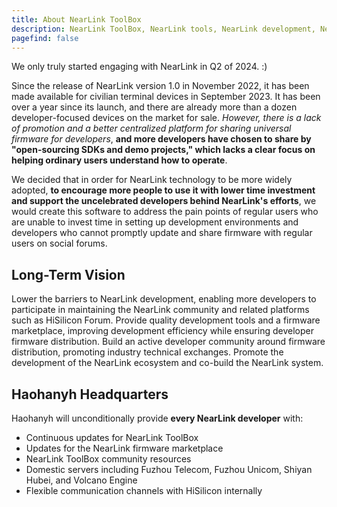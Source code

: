```yaml
---  
title: About NearLink ToolBox  
description: NearLink ToolBox, NearLink tools, NearLink development, NearLink, NearLink ToolBox, Our initial thoughts on NearLink ToolBox  
pagefind: false  
---  
```



<Aside type="note" title="Did You Know">We only truly started engaging with NearLink in Q2 of 2024. :)</Aside>  

<Card title="Project Origin" icon="information">  

Since the release of NearLink version 1.0 in November 2022, it has been made available for civilian terminal devices in September 2023. It has been over a year since its launch, and there are already more than a dozen developer-focused devices on the market for sale. *However, there is a lack of promotion and a better centralized platform for sharing universal firmware for developers*, **and more developers have chosen to share by "open-sourcing SDKs and demo projects," which lacks a clear focus on helping ordinary users understand how to operate**.  

We decided that in order for NearLink technology to be more widely adopted, **to encourage more people to use it with lower time investment and support the uncelebrated developers behind NearLink's efforts**, we would create this software to address the pain points of regular users who are unable to invest time in setting up development environments and developers who cannot promptly update and share firmware with regular users on social forums.  

</Card>  

## Long-Term Vision  

<CardGrid stagger>  
  <Card title="Lowering Barriers" icon="open-book">  
    Lower the barriers to NearLink development, enabling more developers to participate in maintaining the NearLink community and related platforms such as HiSilicon Forum.  
  </Card>  
  <Card title="Tool Support" icon="setting">  
    Provide quality development tools and a firmware marketplace, improving development efficiency while ensuring developer firmware distribution.  
  </Card>  
  <Card title="Community Building" icon="heart">  
    Build an active developer community around firmware distribution, promoting industry technical exchanges.  
  </Card>  
  <Card title="Ecosystem Development" icon="rocket">  
    Promote the development of the NearLink ecosystem and co-build the NearLink system.  
  </Card>  
</CardGrid>  

## Haohanyh Headquarters  

<Card title="Haohanyh Related" icon="information">  

Haohanyh will unconditionally provide **every NearLink developer** with:  

- Continuous updates for NearLink ToolBox  
- Updates for the NearLink firmware marketplace  
- NearLink ToolBox community resources  
- Domestic servers including Fuzhou Telecom, Fuzhou Unicom, Shiyan Hubei, and Volcano Engine  
- Flexible communication channels with HiSilicon internally  

</Card>  

<CardGrid>  
  <LinkCard title="Fuzhou Telecom Headquarters Direct Link" href="//haohanyh-ctcc.gcxstudio.cn/" />  
  <LinkCard title="Fuzhou Unicom Headquarters Direct Link" href="//cucc.tj.fz.fj.nearlink-firmwares-mirrors.haohanyh.ovh:44443/" />  
</CardGrid>  